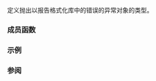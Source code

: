 {{cpp/title|format_error}}
{{cpp/utility/format/navbar}}

{{ddcl|header=format|since=c++20|1=
class format_error;
}}

定义抛出以报告格式化库中的错误的异常对象的类型。

{{inheritance_diagram/std-format_error}}

===成员函数===
{{cpp/error/exception/member of derived with message|format_error|std=c++20}}

{{cpp/error/runtime_error/inherit}}

{{cpp/error/exception/inherit}}

===示例===
{{example
|code=
#include &lt;format&gt;
#include &lt;print&gt;
#include &lt;string_view&gt;
#include &lt;utility&gt;

int main()
{
    try
    {
        auto x13{37};
        auto args{std::make_format_args(x13)};
        std::ignore = std::vformat("{:()}", args); // 抛出异常
    }
    catch(const std::format_error&amp; ex)
    {
        std::println("{}", ex.what());
    }
}
|p=true
|output=
format error: failed to parse format-spec
}}

===参阅===

{{langlinks|en|es|ja}}